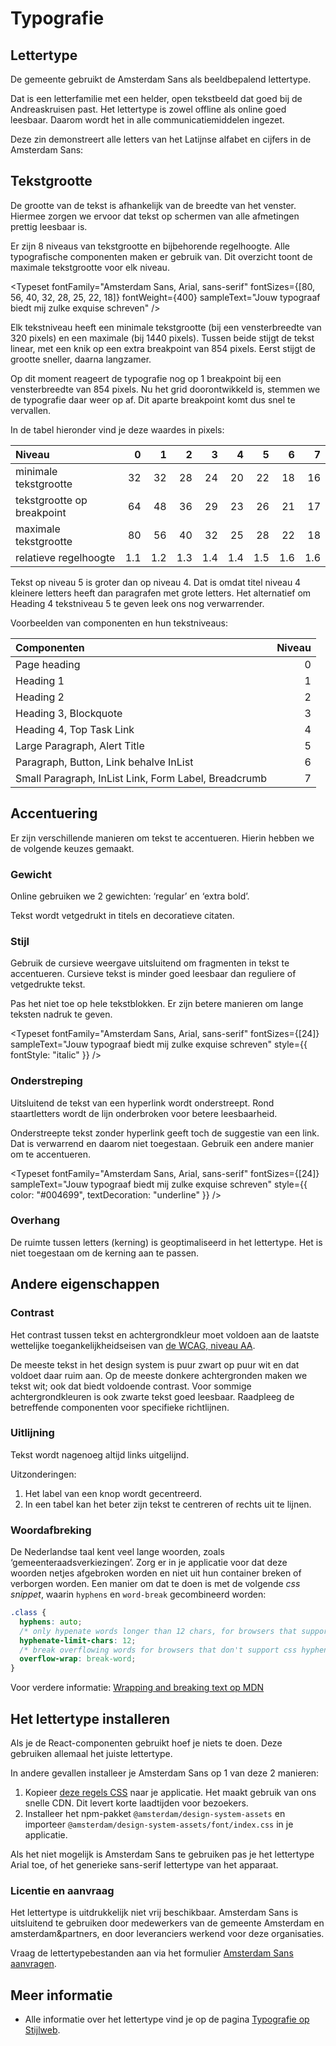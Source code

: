 
<Meta title="Docs/Designrichtlijnen/Typografie" />

# Typografie

## Lettertype

De gemeente gebruikt de Amsterdam Sans als beeldbepalend lettertype.

Dat is een letterfamilie met een helder, open tekstbeeld dat goed bij de Andreaskruisen past.
Het lettertype is zowel offline als online goed leesbaar.
Daarom wordt het in alle communicatiemiddelen ingezet.

Deze zin demonstreert alle letters van het Latijnse alfabet en cijfers in de Amsterdam Sans:

<Typeset
  fontFamily="Amsterdam Sans, Arial, sans-serif"
  fontSizes={[24]}
  fontWeight={400}
  sampleText="Jouw typograaf biedt mij zulke exquise schreven 012345689"
/>

## Tekstgrootte

De grootte van de tekst is afhankelijk van de breedte van het venster.
Hiermee zorgen we ervoor dat tekst op schermen van alle afmetingen prettig leesbaar is.

Er zijn 8 niveaus van tekstgrootte en bijbehorende regelhoogte.
Alle typografische componenten maken er gebruik van.
Dit overzicht toont de maximale tekstgrootte voor elk niveau.

<Typeset
  fontFamily="Amsterdam Sans, Arial, sans-serif"
  fontSizes={[80, 56, 40, 32, 28, 25, 22, 18]}
  fontWeight={400}
  sampleText="Jouw typograaf biedt mij zulke exquise schreven"
/>

Elk tekstniveau heeft een minimale tekstgrootte (bij een vensterbreedte van 320 pixels) en een maximale (bij 1440 pixels).
Tussen beide stijgt de tekst linear, met een knik op een extra breakpoint van 854 pixels.
Eerst stijgt de grootte sneller, daarna langzamer.

Op dit moment reageert de typografie nog op 1 breakpoint bij een vensterbreedte van 854 pixels.
Nu het grid doorontwikkeld is, stemmen we de typografie daar weer op af.
Dit aparte breakpoint komt dus snel te vervallen.

In de tabel hieronder vind je deze waardes in pixels:

| Niveau                     |   0 |   1 |   2 |   3 |   4 |   5 |   6 |   7 |
| :------------------------- | --: | --: | --: | --: | --: | --: | --: | --: |
| minimale tekstgrootte      |  32 |  32 |  28 |  24 |  20 |  22 |  18 |  16 |
| tekstgrootte op breakpoint |  64 |  48 |  36 |  29 |  23 |  26 |  21 |  17 |
| maximale tekstgrootte      |  80 |  56 |  40 |  32 |  25 |  28 |  22 |  18 |
| relatieve regelhoogte      | 1.1 | 1.2 | 1.3 | 1.4 | 1.4 | 1.5 | 1.6 | 1.6 |

Tekst op niveau 5 is groter dan op niveau 4.
Dat is omdat titel niveau 4 kleinere letters heeft dan paragrafen met grote letters.
Het alternatief om Heading 4 tekstniveau 5 te geven leek ons nog verwarrender.

Voorbeelden van componenten en hun tekstniveaus:

| Componenten                                          | Niveau |
| :--------------------------------------------------- | -----: |
| Page heading                                         |      0 |
| Heading 1                                            |      1 |
| Heading 2                                            |      2 |
| Heading 3, Blockquote                                |      3 |
| Heading 4, Top Task Link                             |      4 |
| Large Paragraph, Alert Title                         |      5 |
| Paragraph, Button, Link behalve InList               |      6 |
| Small Paragraph, InList Link, Form Label, Breadcrumb |      7 |

## Accentuering

Er zijn verschillende manieren om tekst te accentueren.
Hierin hebben we de volgende keuzes gemaakt.

### Gewicht

Online gebruiken we 2 gewichten: ‘regular’ en ‘extra bold’.

<Typeset
  fontFamily="Amsterdam Sans, Arial, sans-serif"
  fontSizes={[24]}
  fontWeight={400}
  sampleText="Jouw typograaf biedt mij zulke exquise schreven"
/>

Tekst wordt vetgedrukt in titels en decoratieve citaten.

<Typeset
  fontFamily="Amsterdam Sans, Arial, sans-serif"
  fontSizes={[24]}
  fontWeight={800}
  sampleText="Jouw typograaf biedt mij zulke exquise schreven"
/>

### Stijl

Gebruik de cursieve weergave uitsluitend om fragmenten in tekst te accentueren.
Cursieve tekst is minder goed leesbaar dan reguliere of vetgedrukte tekst.

Pas het niet toe op hele tekstblokken.
Er zijn betere manieren om lange teksten nadruk te geven.

<Typeset
  fontFamily="Amsterdam Sans, Arial, sans-serif"
  fontSizes={[24]}
  sampleText="Jouw typograaf biedt mij zulke exquise schreven"
  style={{ fontStyle: "italic" }}
/>

### Onderstreping

Uitsluitend de tekst van een hyperlink wordt onderstreept.
Rond staartletters wordt de lijn onderbroken voor betere leesbaarheid.

Onderstreepte tekst zonder hyperlink geeft toch de suggestie van een link.
Dat is verwarrend en daarom niet toegestaan.
Gebruik een andere manier om te accentueren.

<Typeset
  fontFamily="Amsterdam Sans, Arial, sans-serif"
  fontSizes={[24]}
  sampleText="Jouw typograaf biedt mij zulke exquise schreven"
  style={{ color: "#004699", textDecoration: "underline" }}
/>

### Overhang

De ruimte tussen letters (kerning) is geoptimaliseerd in het lettertype.
Het is niet toegestaan om de kerning aan te passen.

## Andere eigenschappen

### Contrast

Het contrast tussen tekst en achtergrondkleur moet voldoen aan de laatste wettelijke toegankelijkheidseisen van [de WCAG, niveau AA](https://www.w3.org/WAI/WCAG21/Understanding/contrast-minimum.html).

De meeste tekst in het design system is puur zwart op puur wit en dat voldoet daar ruim aan.
Op de meeste donkere achtergronden maken we tekst wit; ook dat biedt voldoende contrast.
Voor sommige achtergrondkleuren is ook zwarte tekst goed leesbaar.
Raadpleeg de betreffende componenten voor specifieke richtlijnen.

### Uitlijning

Tekst wordt nagenoeg altijd links uitgelijnd.

Uitzonderingen:

1. Het label van een knop wordt gecentreerd.
2. In een tabel kan het beter zijn tekst te centreren of rechts uit te lijnen.

### Woordafbreking

De Nederlandse taal kent veel lange woorden, zoals ‘gemeenteraadsverkiezingen’.
Zorg er in je applicatie voor dat deze woorden netjes afgebroken worden en niet uit hun container breken of verborgen worden.
Een manier om dat te doen is met de volgende _css snippet_, waarin `hyphens` en `word-break` gecombineerd worden:

```css
.class {
  hyphens: auto;
  /* only hypenate words longer than 12 chars, for browsers that support it */
  hyphenate-limit-chars: 12;
  /* break overflowing words for browsers that don't support css hyphens */
  overflow-wrap: break-word;
}
```

Voor verdere informatie: [Wrapping and breaking text op MDN](https://developer.mozilla.org/en-US/docs/Web/CSS/CSS_text/Wrapping_breaking_text)

## Het lettertype installeren

Als je de React-componenten gebruikt hoef je niets te doen.
Deze gebruiken allemaal het juiste lettertype.

In andere gevallen installeer je Amsterdam Sans op 1 van deze 2 manieren:

1. Kopieer [deze regels CSS](https://amsterdam.nl/publish/pages/1007152/amsterdam_sans_v_0_9.css) naar je applicatie.
   Het maakt gebruik van ons snelle CDN.
   Dit levert korte laadtijden voor bezoekers.
2. Installeer het npm-pakket `@amsterdam/design-system-assets` en importeer `@amsterdam/design-system-assets/font/index.css` in je applicatie.

Als het niet mogelijk is Amsterdam Sans te gebruiken pas je het lettertype Arial toe, of het generieke sans-serif lettertype van het apparaat.

### Licentie en aanvraag

Het lettertype is uitdrukkelijk niet vrij beschikbaar.
Amsterdam Sans is uitsluitend te gebruiken door medewerkers van de gemeente Amsterdam en amsterdam&partners, en door leveranciers werkend voor deze organisaties.

Vraag de lettertypebestanden aan via het formulier [Amsterdam Sans aanvragen](https://formulier.amsterdam.nl/thema/huisstijl/amsterdam-sans-aanvragen).

## Meer informatie

- Alle informatie over het lettertype vind je op de pagina [Typografie op Stijlweb](https://amsterdam.nl/stijlweb/basiselementen/typografie/).
